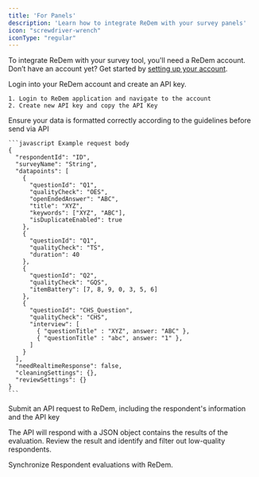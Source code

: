 ```yaml
---
title: 'For Panels'
description: 'Learn how to integrate ReDem with your survey panels'
icon: "screwdriver-wrench"
iconType: "regular"
---
```


<Info>To integrate ReDem with your survey tool, you'll need a ReDem account. <br/> Don’t have an account yet? Get started by [setting up your account](/account-setup).</Info>

<Steps titleSize="h3">
  <Step title="Login and create an API key">
    <p> Login into your ReDem account and create an API key. </p>

    1. Login to ReDem application and navigate to the account
    2. Create new API key and copy the API Key
  </Step>
  <Step title="Prepare your request data">
    <p>Ensure your data is formatted correctly according to the guidelines before send via API</p>

    ```javascript Example request body
    {
      "respondentId": "ID",
      "surveyName": "String",
      "datapoints": [
        {
          "questionId": "Q1",
          "qualityCheck": "OES",
          "openEndedAnswer": "ABC",
          "title": "XYZ",
          "keywords": ["XYZ", "ABC"],
          "isDuplicateEnabled": true
        },
        {
          "questionId": "Q1",
          "qualityCheck": "TS",
          "duration": 40
        },
        {
          "questionId": "Q2",
          "qualityCheck": "GQS",
          "itemBattery": [7, 8, 9, 0, 3, 5, 6]
        },
        {
          "questionId": "CHS_Question",
          "qualityCheck": "CHS",
          "interview": [
            { "questionTitle" : "XYZ", answer: "ABC" },
            { "questionTitle" : "abc", answer: "1" },
          ]
        }
      ],
      "needRealtimeResponse": false,
      "cleaningSettings": {},
      "reviewSettings": {}
    }
    ```
  </Step>
  <Step title="Make an API request">
    <p>Submit an API request to ReDem, including the respondent's information and the API key</p>
  </Step>
  <Step title="Interpret the API Response">
    <p>The API will respond with a JSON object contains the results of the evaluation. Review the result and identify and filter out low-quality respondents.</p>
  </Step>
  <Step title="Synchronize respondent evaluations">
    <p>Synchronize Respondent evaluations with ReDem.</p>
  </Step>
</Steps>